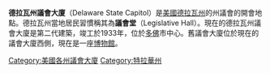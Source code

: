 {{Infobox building
| name                     =德拉瓦州議會大廈
| image                    = Delaware_Legislative_Hall_West_Side_DSC_3441_ad.JPG
| image_size               = 350px
| caption                  =
| location                 = 
| coordinates              = {{coord|39.157307|-75.519722|region:US_type:landmark|display=inline,title}}
| map_type                 = 
| start_date               = 
| completion_date          = 
| building_type            = 政府機關
| antenna_spire            = 
| roof                     = 
| floor_count              = 
| elevator_count           =
| cost                     =
| floor_area               = <!-- {{convert||sqft|abbr=on}} -->
| architect                =
| structural_engineer      =
| main_contractor          =
| developer                =
| owner                    = 德拉瓦州
| management               = 德拉瓦州
}}
'''德拉瓦州議會大廈'''（Delaware State Capitol）是[[美國|美國]][[德拉瓦州|德拉瓦州]]的州議會的開會地點。德拉瓦州當地居民習慣稱其為'''議會堂'''（Legislative Hall）。現在的德拉瓦州議會大廈是第二代建築，竣工於1933年，位於[[多佛_(特拉华州)|多佛]]市中心。舊議會大廈位於現在的議會大廈西側，現在是一座[[博物館|博物館]]。
{{US State Capitols}}
[[Category:美國各州議會大廈|Category:美國各州議會大廈]]
[[Category:特拉華州|Category:特拉華州]]